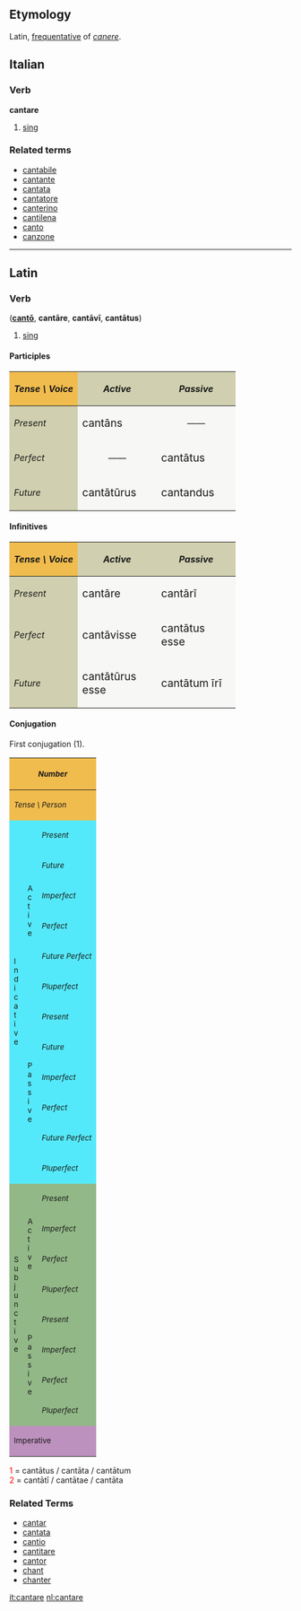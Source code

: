 ==Etymology==
Latin, [[frequentative]] of ''[[canere]]''.

==Italian==
===Verb===
'''cantare'''

# [[sing]]

===Related terms===
*[[cantabile]]
*[[cantante]]
*[[cantata]]
*[[cantatore]]
*[[canterino]]
*[[cantilena]]
*[[canto]]
*[[canzone]]

----

==Latin==
===Verb===
('''[[canto|cant&#333;]]''', '''cant&#257;re''', '''cant&#257;v&#299;''', '''cant&#257;tus''')
# [[sing]]

====Participles====
{| cellpadding="5" border="1"
!style="background:#F1BC4E;"| ''Tense \ Voice''
!style="background:#D0D0B0;"| ''Active''
!style="background:#D0D0B0;"| ''Passive''
|-
!style="background:#D0D0B0;"| ''Present''
|style="background:#F7F7F5;" width=125px| <big> cant&#257;ns
|style="background:#F7F7F5;" align="center" width=125px| &mdash;&mdash;
|-
!style="background:#D0D0B0;"| ''Perfect''
|style="background:#F7F7F5;" align="center"| &mdash;&mdash;
|style="background:#F7F7F5;"| <big> cant&#257;tus
|-
!style="background:#D0D0B0;"| ''Future''
|style="background:#F7F7F5;"| <big> cant&#257;t&#363;rus
|style="background:#F7F7F5;"| <big> cantandus
|}

====Infinitives====
{| cellpadding="5" border="1"
!style="background:#F1BC4E;"| ''Tense \ Voice''
!style="background:#D0D0B0;"| ''Active''
!style="background:#D0D0B0;"| ''Passive''
|-
!style="background:#D0D0B0;"| ''Present''
|style="background:#F7F7F5;" width=125px| <big> cant&#257;re
|style="background:#F7F7F5;" width=125px| <big> cant&#257;r&#299;
|-
!style="background:#D0D0B0;"| ''Perfect''
|style="background:#F7F7F5;"| <big> cant&#257;visse
|style="background:#F7F7F5;"| <big> cant&#257;tus esse
|-
!style="background:#D0D0B0;"| ''Future''
|style="background:#F7F7F5;"| <big> cant&#257;t&#363;rus esse
|style="background:#F7F7F5;"| <big> cant&#257;tum &#299;r&#299;
|}


====Conjugation====
First conjugation (1).
{| border="1" cellpadding="2"
!style="background:#F1BC4E;" colspan=3| <small>''Number''
!style="background:#F1BC4E;" colspan=3| <small>''Singular''
!style="background:#F1BC4E;" colspan=3| <small>''Plural''
|-
!style="background:#F1BC4E;" colspan=3| <small>''Tense \ Person''
!style="background:#F1BC4E;"| <small>''1.''
!style="background:#F1BC4E;"| <small>''2.''
!style="background:#F1BC4E;"| <small>''3.''
!style="background:#F1BC4E;"| <small>''11.''
!style="background:#F1BC4E;"| <small>''22.''
!style="background:#F1BC4E;"| <small>''33.''
|-
!style="background:#54E9FA;" rowspan=12|<small>I<br>n<br>d<br>i<br>c<br>a<br>t<br>i<br>v<br>e
!style="background:#54E9FA;" rowspan=6|<small>A<br>c<br>t<br>i<br>v<br>e
!style="background:#54E9FA;"|<small>''Present''
|style="background:#FBFCE4;"|cant&#333;
|style="background:#FBFCE4;"|cant&#257;s
|style="background:#FBFCE4;"|cantat
|style="background:#FBFCE4;"|cant&#257;mus
|style="background:#FBFCE4;"|cant&#257;tis
|style="background:#FBFCE4;"|cantant
|-
!style="background:#54E9FA;"| <small>''Future''
|style="background:#FBFCE4;"|cant&#257;b&#333;
|style="background:#FBFCE4;"|cant&#257;bis
|style="background:#FBFCE4;"|cant&#257;bit
|style="background:#FBFCE4;"|cant&#257;bimus
|style="background:#FBFCE4;"|cant&#257;bitis
|style="background:#FBFCE4;"|cant&#257;bunt
|-
!style="background:#54E9FA;"| <small>''Imperfect''
|style="background:#FBFCE4;"|cant&#257;bam
|style="background:#FBFCE4;"|cant&#257;b&#257;s
|style="background:#FBFCE4;"|cant&#257;bat
|style="background:#FBFCE4;"|cant&#257;b&#257;mus
|style="background:#FBFCE4;"|cant&#257;b&#257;tis
|style="background:#FBFCE4;"|cant&#257;bant
|-
!style="background:#54E9FA;"| <small>''Perfect''
|style="background:#FBFCE4;"|cant&#257;v&#299;
|style="background:#FBFCE4;"|cant&#257;vist&#299;
|style="background:#FBFCE4;"|cant&#257;vit
|style="background:#FBFCE4;"|cant&#257;vimus
|style="background:#FBFCE4;"|cant&#257;vistis
|style="background:#FBFCE4;"|cant&#257;v&#275;runt
|-
!style="background:#54E9FA;"| <small>''Future Perfect''
|style="background:#FBFCE4;"|cant&#257;ver&#333;
|style="background:#FBFCE4;"|cant&#257;veris
|style="background:#FBFCE4;"|cant&#257;verit
|style="background:#FBFCE4;"|cant&#257;verimus
|style="background:#FBFCE4;"|cant&#257;veritis
|style="background:#FBFCE4;"|cant&#257;verint
|-
!style="background:#54E9FA;"| <small>''Pluperfect''
|style="background:#FBFCE4;"|cant&#257;veram
|style="background:#FBFCE4;"|cant&#257;ver&#257;s
|style="background:#FBFCE4;"|cant&#257;verat
|style="background:#FBFCE4;"|cant&#257;ver&#257;mus
|style="background:#FBFCE4;"|cant&#257;ver&#257;tis
|style="background:#FBFCE4;"|cant&#257;verant
|-
!style="background:#54E9FA;" rowspan=6| <small>P<br>a<br>s<br>s<br>i<br>v<br>e
!style="background:#54E9FA;"|<small>''Present''
|style="background:#FBFCE4;"|cantor
|style="background:#FBFCE4;"|cant&#257;ris
|style="background:#FBFCE4;"|cant&#257;tur
|style="background:#FBFCE4;"|cant&#257;mur
|style="background:#FBFCE4;"|cant&#257;min&#299;
|style="background:#FBFCE4;"|cantantur
|-
!style="background:#54E9FA;"|<small>''Future''
|style="background:#FBFCE4;"|cant&#257;bor
|style="background:#FBFCE4;"|cant&#257;beris
|style="background:#FBFCE4;"|cant&#257;bitur
|style="background:#FBFCE4;"|cant&#257;bimur
|style="background:#FBFCE4;"|cant&#257;bimin&#299;
|style="background:#FBFCE4;"|cant&#257;buntur
|-
!style="background:#54E9FA;"|<small>''Imperfect''
|style="background:#FBFCE4;"|cant&#257;bar
|style="background:#FBFCE4;"|cant&#257;b&#257;ris
|style="background:#FBFCE4;"|cant&#257;b&#257;tur
|style="background:#FBFCE4;"|cant&#257;b&#257;mur
|style="background:#FBFCE4;"|cant&#257;b&#257;min&#299;
|style="background:#FBFCE4;"|cant&#257;bantur
|-
!style="background:#54E9FA;"|<small>''Perfect''
|style="background:#FBFCE4;"|cantatus<font color="red"><sup>1</sup></font><br>sum
|style="background:#FBFCE4;"|cantatus<font color="red"><sup>1</sup></font><br>es
|style="background:#FBFCE4;"|cantatus<font color="red"><sup>1</sup></font><br>est
|style="background:#FBFCE4;"|cantat&#299; <font color="red"><sup>2</sup></font><br>sumus
|style="background:#FBFCE4;"|cantat&#299; <font color="red"><sup>2</sup></font><br>estis
|style="background:#FBFCE4;"|cantat&#299; <font color="red"><sup>2</sup></font><br>sunt
|-
!style="background:#54E9FA;"|<small>''Future Perfect''
|style="background:#FBFCE4;"|cantatus<font color="red"><sup>1</sup></font><br>er&#333;
|style="background:#FBFCE4;"|cantatus<font color="red"><sup>1</sup></font><br>eris
|style="background:#FBFCE4;"|cantatus<font color="red"><sup>1</sup></font><br>erit
|style="background:#FBFCE4;"|cantat&#299; <font color="red"><sup>2</sup></font><br>erimus
|style="background:#FBFCE4;"|cantat&#299; <font color="red"><sup>2</sup></font><br>eritis
|style="background:#FBFCE4;"|cantat&#299; <font color="red"><sup>2</sup></font><br>erunt
|-
!style="background:#54E9FA;"|<small>''Pluperfect''
|style="background:#FBFCE4;"|cantatus<font color="red"><sup>1</sup></font><br>eram
|style="background:#FBFCE4;"|cantatus<font color="red"><sup>1</sup></font><br>er&#257;s
|style="background:#FBFCE4;"|cantatus<font color="red"><sup>1</sup></font><br>erat
|style="background:#FBFCE4;"|cantat&#299; <font color="red"><sup>2</sup></font><br>er&#257;mus
|style="background:#FBFCE4;"|cantat&#299; <font color="red"><sup>2</sup></font><br>er&#257;tis
|style="background:#FBFCE4;"|cantat&#299; <font color="red"><sup>2</sup></font><br>erant
|-
!style="background:#92B887;" rowspan=8|<small>S<br>u<br>b<br>j<br>u<br>n<br>c<br>t<br>i<br>v<br>e
!style="background:#92B887;" rowspan=4|<small>A<br>c<br>t<br>i<br>v<br>e
!style="background:#92B887;"|<small>''Present''
|style="background:#E7FEE9;"| cantem
|style="background:#E7FEE9;"| cant&#275;s
|style="background:#E7FEE9;"| cantet
|style="background:#E7FEE9;"| cant&#275;mus
|style="background:#E7FEE9;"| cant&#275;tis
|style="background:#E7FEE9;"| cantent
|-
!style="background:#92B887;"|<small>''Imperfect''
|style="background:#E7FEE9;"| cant&#257;rem
|style="background:#E7FEE9;"| cant&#257;r&#275;s
|style="background:#E7FEE9;"| cant&#257;ret
|style="background:#E7FEE9;"| cant&#257;r&#275;mus
|style="background:#E7FEE9;"| cant&#257;r&#275;tis
|style="background:#E7FEE9;"| cant&#257;rent
|-
!style="background:#92B887;"|<small>''Perfect''
|style="background:#E7FEE9;"| cant&#257;verim
|style="background:#E7FEE9;"| cant&#257;ver&#299;s
|style="background:#E7FEE9;"| cant&#257;verit
|style="background:#E7FEE9;"| cant&#257;ver&#299;mus
|style="background:#E7FEE9;"| cant&#257;ver&#299;tis
|style="background:#E7FEE9;"| cant&#257;verint
|-
!style="background:#92B887;"|<small>''Pluperfect''
|style="background:#E7FEE9;"| cant&#257;vissem
|style="background:#E7FEE9;"| cant&#257;viss&#275;s
|style="background:#E7FEE9;"| cant&#257;visset
|style="background:#E7FEE9;"| cant&#257;viss&#275;mus
|style="background:#E7FEE9;"| cant&#257;viss&#275;tis
|style="background:#E7FEE9;"| cant&#257;vissent
|-
!style="background:#92B887;" rowspan=4|<small>P<br>a<br>s<br>s<br>i<br>v<br>e
!style="background:#92B887;"|<small>''Present''
|style="background:#E7FEE9;"| canter
|style="background:#E7FEE9;"| cant&#275;ris
|style="background:#E7FEE9;"| cant&#275;tur
|style="background:#E7FEE9;"| cant&#275;mur
|style="background:#E7FEE9;"| cant&#275;min&#299;
|style="background:#E7FEE9;"| cantentur
|-
!style="background:#92B887;"|<small>''Imperfect''
|style="background:#E7FEE9;"| cant&#257;rer
|style="background:#E7FEE9;"| cant&#257;r&#275;ris
|style="background:#E7FEE9;"| cant&#257;r&#275;tur
|style="background:#E7FEE9;"| cant&#257;r&#275;mur
|style="background:#E7FEE9;"| cant&#257;r&#275;min&#299;
|style="background:#E7FEE9;"| cant&#257;rentur
|-
!style="background:#92B887;"|<small>''Perfect''
|style="background:#E7FEE9;"|cantatus<font color="red"><sup>1</sup></font><br>sim
|style="background:#E7FEE9;"|cantatus<font color="red"><sup>1</sup></font><br>s&#299;s
|style="background:#E7FEE9;"|cantatus<font color="red"><sup>1</sup></font><br>sit
|style="background:#E7FEE9;"|cantat&#299; <font color="red"><sup>2</sup></font><br>s&#299;mus
|style="background:#E7FEE9;"|cantat&#299; <font color="red"><sup>2</sup></font><br>s&#299;tis
|style="background:#E7FEE9;"|cantat&#299; <font color="red"><sup>2</sup></font><br>sint
|-
!style="background:#92B887;"|<small>''Pluperfect''
|style="background:#E7FEE9;"|cantatus<font color="red"><sup>1</sup></font><br>essem
|style="background:#E7FEE9;"|cantatus<font color="red"><sup>1</sup></font><br>ess&#275;s
|style="background:#E7FEE9;"|cantatus<font color="red"><sup>1</sup></font><br>esset
|style="background:#E7FEE9;"|cantat&#299; <font color="red"><sup>2</sup></font><br>ess&#275;mus
|style="background:#E7FEE9;"|cantat&#299; <font color="red"><sup>2</sup></font><br>ess&#275;tis
|style="background:#E7FEE9;"|cantat&#299; <font color="red"><sup>2</sup></font><br>essent
|-
!style="background:#BD91BD;" colspan=3| <small>Imperative
|style="background:#FCF2E9;" align="center"|&mdash;&mdash;
|style="background:#FCF2E9;"| cant&#257;
|style="background:#FCF2E9;" align="center"|&mdash;&mdash;
|style="background:#FCF2E9;" align="center"|&mdash;&mdash;
|style="background:#FCF2E9;"| cant&#257;te
|style="background:#FCF2E9;" align="center"|&mdash;&mdash;
|}
<font color="red"> 1 </font> = cant&#257;tus / cant&#257;ta / cant&#257;tum <br>
<font color="red"> 2 </font> = cant&#257;t&#299; / cant&#257;tae / cant&#257;ta  <br>

===Related Terms===
*[[cantar]]
*[[cantata]]
*[[cantio]]
*[[cantitare]]
*[[cantor]]
*[[chant]]
*[[chanter]]

[[it:cantare]]
[[nl:cantare]]